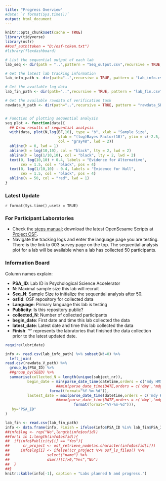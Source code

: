 ```yaml
---
title: "Progress Overview"
#date: `r format(Sys.time())`
output: html_document
---
```

```r
knitr::opts_chunk$set(cache = TRUE)
library(tidyverse)
library(osfr)
##osf_auth(token = "D:/osf-token.txt")
#library(flexdashboard)

# List the sequential output of each lab
lab_seq <- dir(path = "..",pattern = "Seq_output.csv",recursive = TRUE,full.names = TRUE)

# Get the latest lab tracking information
lab_info_path <- dir(path="..",recursive = TRUE, pattern = "Lab_info.csv", full.names = TRUE)

# Get the available log data
lab_fin_path <- dir(path="..",recursive = TRUE, pattern = "lab_fin.csv", full.names = TRUE)

# Get the available rawdata of verification task
rawdata_V_path <- dir(path="..",recursive = TRUE, pattern = "rawdata_SP_V.csv", full.names = TRUE)


# Function of plotting sequential analysis
seq_plot <- function(data){
  ## Draw results of sequential analysis
  with(data, plot(N,log(BF,10), type = "b", xlab = "Sample Size", 
                        ylab = "(log)Bayes Factor(10)", ylim = c(-2.5, 2.5), pch = 19, 
                        col = "gray48", lwd = 2))
  abline(h = 0, lwd = 1)
  abline(h = log(10,10), col = "black", lty = 2, lwd = 2)
  abline(h = log(1/10,10), col = "black", lty = 2, lwd = 2)
  text(0, log(10,10) + 0.4, labels = "Evidence for Alternative", 
       cex = 1.5, col = "black", pos = 4)
  text(0, log(1/10,10) - 0.4, labels = "Evidence for Null", 
       cex = 1.5, col = "black", pos = 4)
  abline(v = 50, col = "red", lwd = 1)
}

```

### Latest Update
`r format(Sys.time(),usetz = TRUE)`

### For Participant Laboratories
- Check the [steps manual](https://docs.google.com/document/d/1XFj9qQT500lAEe3fjGNab6TTU_lgUWTiWWSh8oF3jGE/edit?usp=sharing); download the latest OpenSesame Scripts at [Project OSF](https://osf.io/e428p/).
- Navigate the tracking logs and enter the language page you are testing. There is the link to 003 survey page on the top. The sequential analysis plot for a lab will be available when a lab has collected 50 participants.

### Information Board

Column names explain:

- **PSA_ID**: Lab ID in Psychological Science Accelerator
- **N**: Maximal sample size this lab will recruit
- **Seq_N**: Sample Size to initialize the sequential analysis after 50.
- **osfid**: OSF repository for collected data
- **Language**: Primary language this lab is testing
- **Publicity**: Is this repository public?
- **collected_N**: Number of collected participants
- **begin_date**: First date and time this lab collected the data
- **latest_date**: Latest date and time this lab collected the data
- **Finish**: '*' represents the labratories that finished the data collection prior to the latest updated date.
<!---
- **log**: Is Lab log available?
--->

```r
require(lubridate)

info <- read.csv(lab_info_path) %>% subset(N!=0) %>% 
  left_join(
read.csv(rawdata_V_path) %>% 
  group_by(PSA_ID) %>% 
  ##group_by(SEED) %>%
  summarise(collected_N = length(unique(subject_nr)), 
          begin_date = min(parse_date_time(datetime,orders = c('mdy HMS','b d HMS Y','ymd')) %>%
                       ##min(parse_date_time(DATE,orders = c('dmy','mdy','ymd','dmy, h.m','ymd, h:m')) %>%
                    format(format="%Y-%m-%d")), 
          lastest_date = max(parse_date_time(datetime,orders = c('mdy HMS','b d HMS Y','a b d HMS Y','ymd')) %>%
                       ##max(parse_date_time(DATE,orders = c('dmy','mdy','ymd','dmy, h.m','ymd, h:m')) %>%
                               format(format="%Y-%m-%d"))), 
   by="PSA_ID"
)

lab_fin <- read.csv(lab_fin_path)
info <- data.frame(info, Finish = ifelse(info$PSA_ID %in% lab_fin$PSA_ID, "*",""))
##info$log <- rep("No",length(info$osfid))
##for(i in 1:length(info$osfid)){
##  if(info$Publicity[i] == "Yes"){
##      cr_project <- osf_retrieve_node(as.character(info$osfid[i]))
##     info$log[i] <- ifelse((cr_project %>% osf_ls_files() %>%
##                 select("name") %>%
##                 dim())[1]>0,"Yes","No") 
##  }
##}
knitr::kable(info[-1], caption = "Labs planned N and progress.")
```

